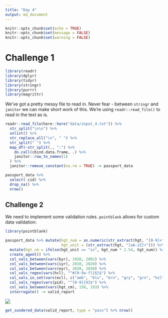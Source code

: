```yaml
---
title: "Day 4"
output: md_document
---
```

```r
knitr::opts_chunk$set(echo = TRUE)
knitr::opts_chunk$set(message = FALSE)
knitr::opts_chunk$set(warning = FALSE)
```

# Challenge 1

```r
library(readr)
library(dplyr)
library(tidyr)
library(stringr)
library(purrr)
library(magrittr)
```

We've got a pretty messy file to read in. Never fear - between `stringr` and `janitor` we can make short work of this. We're using `readr::read_file()` to read in the text as is.

```r
readr::read_file(here::here("data/input_4.txt")) %>% 
  str_split("\n\n") %>% 
  unlist() %>% 
  str_replace_all("\n", " ") %>% 
  str_split(" ") %>% 
  map_df(~str_split(., ":") %>% 
    do.call(cbind.data.frame, .) %>% 
    janitor::row_to_names(1)
  ) %>% 
  janitor::remove_constant(na.rm = TRUE) -> passport_data
```


```r
passport_data %>% 
  select(-cid) %>% 
  drop_na() %>% 
  nrow()
```

## Challenge 2

We need to implement some validation rules. `pointblank` allows for custom data validation:

```r
library(pointblank)

passport_data %>% mutate(hgt_num = as.numeric(str_extract(hgt, "[0-9]+")),
                         hgt_unit = (str_extract(hgt, "[aA-zZ]+"))) %>% 
  mutate(hgt_cm = ifelse(hgt_unit == "in", hgt_num * 2.54, hgt_num)) %>% 
  create_agent() %>% 
  col_vals_between(vars(byr), 1920, 2002) %>% 
  col_vals_between(vars(iyr), 2010, 2020) %>% 
  col_vals_between(vars(eyr), 2020, 2030) %>% 
  col_vals_regex(vars(hcl), "^#[0-9a-f]{6}$") %>% 
  col_vals_in_set(vars(ecl), c("amb", "blu", "brn", "gry", "grn", "hzl", "oth")) %>% 
  col_vals_regex(vars(pid), "^[0-9]{9}$") %>% 
  col_vals_between(vars(hgt_cm), 150, 193) %>% 
  interrogate() -> valid_report

```

![](./valid_report.png)

```r
get_sundered_data(valid_report, type = "pass") %>% nrow()
```

